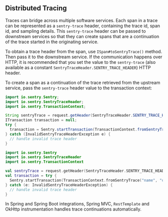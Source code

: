 ## Distributed Tracing

Traces can bridge across multiple software services. Each span in a trace can be represented as a `sentry-trace` header, containing the trace id, span id, and sampling details. This `sentry-trace` header can be passed to downstream services so that they can create spans that are a continuation of the trace started in the originating service.

To obtain a trace header from the span, use `ISpan#toSentryTrace()` method. Then pass it to the downstream service. If the communication happens over HTTP, it is recommended that you set the value to the `sentry-trace` (also available as a constant `SentryTraceHeader.SENTRY_TRACE_HEADER`) HTTP header.

To create a span as a continuation of the trace retrieved from the upstream service, pass the `sentry-trace` header value to the transaction context:

```java
import io.sentry.Sentry;
import io.sentry.SentryTraceHeader;
import io.sentry.TransactionContext;

String sentryTrace = request.getHeader(SentryTraceHeader.SENTRY_TRACE_HEADER);
ITransaction transaction = null;
try {
  transaction = Sentry.startTransaction(TransactionContext.fromSentryTrace("name", "op", new SentryTraceHeader(sentryTrace)));
} catch (InvalidSentryTraceHeaderException e) {
  // handle invalid trace header
}
```

```kotlin
import io.sentry.Sentry
import io.sentry.SentryTraceHeader
import io.sentry.TransactionContext

val sentryTrace = request.getHeader(SentryTraceHeader.SENTRY_TRACE_HEADER)
val transaction = try {
  Sentry.startTransaction(TransactionContext.fromSentryTrace("name", "op", SentryTraceHeader(sentryTrace)))
} catch (e: InvalidSentryTraceHeaderException) {
  // handle invalid trace header
}
```

<Note>

In Spring and Spring Boot integrations, Spring MVC, `RestTemplate` and OkHttp instrumentation handles trace continuations automatically.

</Note>
